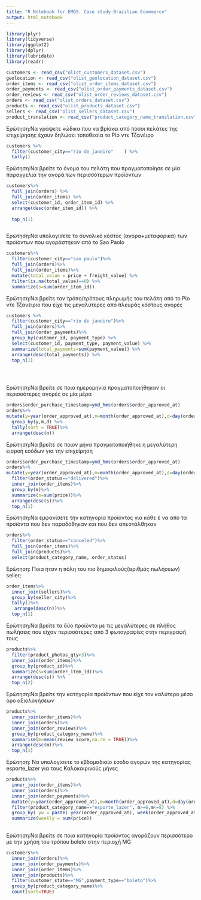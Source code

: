 ---
title: "R Notebook for EMOS. Case study:Brazilian Ecommerce"
output: html_notebook
---
```{r}
library(plyr)
library(tidyverse)
library(ggplot2)
library(dplyr)
library(lubridate)
library(readr)


```

```{r}
customers <- read_csv("olist_customers_dataset.csv")
geolocation <- read_csv("olist_geolocation_dataset.csv")
order_items <- read_csv("olist_order_items_dataset.csv")
order_payments <- read_csv("olist_order_payments_dataset.csv")
order_reviews <- read_csv("olist_order_reviews_dataset.csv")
orders <- read_csv("olist_orders_dataset.csv")
products <- read_csv("olist_products_dataset.csv")
sellers <- read_csv("olist_sellers_dataset.csv")
product_translation <- read_csv("product_category_name_translation.csv")
```

Ερώτηση:Να γράψετε κώδικα που να βρίσκει από πόσοι πελάτες της επιχείρησης έχουν δηλώσει τοποθεσία το Ρίο ντε Τζανέιρο
```{r}
customers %>%
  filter(customer_city=="rio de janeiro"	) %>%
  tally()

```

Ερώτηση:Να βρείτε το όνομα του πελάτη που πραγματοποίησε σε μία παραγγελία την αγορά των περισσότερων προϊόντων
```{r}
customers%>%
  full_join(orders) %>%
  full_join(order_items) %>%
  select(customer_id, order_item_id) %>%
  arrange(desc(order_item_id)) %>%
  
  top_n(1) 



```

Ερώτηση:Να υπολογίσετε το συνολικό κόστος (αγορα+μεταφορικά) των προϊόντων που αγοράστηκαν από το Sao Paolo
```{r}
customers%>%
  filter(customer_city=="sao paulo")%>%
  full_join(orders)%>%
  full_join(order_items)%>%
  mutate(total_value = price + freight_value) %>%
  filter(is.na(total_value)==0) %>%
  summarize(s=sum(order_item_id))
```

Ερώτηση:Να βρείτε τον τρόπο/τρόπους πληρωμής του πελάτη από το Ρίο ντε Τζανέιριο που είχε τις μεγαλύτερες από πλευράς κόστους αγορές
```{r}
customers %>%
  filter(customer_city=="rio de janeiro")%>%
  full_join(orders)%>%
  full_join(order_payments)%>%
  group_by(customer_id, payment_type) %>%
  select(customer_id, payment_type, payment_value) %>%
  summarize(total_payments=sum(payment_value)) %>%
  arrange(desc(total_payments)) %>%
  top_n(1)


  
```

  
Ερώτηση:Να βρείτε σε ποια ημερομηνία πραγματοποιήθηκαν οι περισσότερες αγορές σε μία μέρα
```{r}
orders$order_purchase_timestamp=ymd_hms(orders$order_approved_at)
orders%>%
mutate(y=year(order_approved_at),m=month(order_approved_at),d=day(order_approved_at))%>%
  group_by(y,m,d) %>%
  tally(sort = TRUE)%>%
  arrange(desc(n))


```

Ερώτηση:Να βρείτε σε ποιον μήνα πραγματοποιήθηκε η μεγαλύτερη εισροή εσόδων για την επιχείρηση
```{r}
orders$order_purchase_timestamp=ymd_hms(orders$order_approved_at)
orders%>%
mutate(y=year(order_approved_at),m=month(order_approved_at),d=day(order_approved_at))%>%
  filter(order_status=="delivered")%>%
  inner_join(order_items)%>%
  group_by(m)%>%
  summarize(s=sum(price))%>%
  arrange(desc(s))%>%
  top_n(1)

```

Ερώτηση:Να εμφανίσετε την κατηγορία προϊόντος για κάθε έ
να από τα προϊόντα που δεν παραδόθηκαν και που δεν απεστάλθηκαν
```{r}

orders%>%
  filter(order_status=="canceled")%>%
  full_join(order_items)%>%
  full_join(products)%>%
  select(product_category_name, order_status)
```





Ερώτηση: Ποια ήταν η πόλη του πιο δημοφιλούς(αριθμός πωλήσεων) seller;
```{r}
order_items%>%
  inner_join(sellers)%>%
  group_by(seller_city)%>%
  tally()%>%
   arrange(desc(n))%>%
  top_n(1)

```

Ερώτηση:Να βρείτε τα δύο προϊόντα με τις μεγαλύτερες σε πλήθος πωλήσεις που είχαν περισσότερες από 3 φωτογραφίες στην περιγραφή τους
```{r}
products%>%
  filter(product_photos_qty>3)%>%
  inner_join(order_items)%>%
  group_by(product_id)%>%
  summarize(s=sum(order_item_id))%>%
  arrange(desc(s)) %>%
  top_n(2)
```

Ερώτηση:Να βρείτε την κατηγορία προϊόντων που είχε τον καλύτερο μέσο όρο αξιολογήσεων
```{r}
products%>%
  inner_join(order_items)%>%
  inner_join(orders)%>%
  inner_join(order_reviews)%>%
  group_by(product_category_name)%>%
  summarise(m=mean(review_score,na.rm = TRUE))%>%
  arrange(desc(m))%>%
  top_n(1)


```



  
Ερώτηση: Να υπολογίσετε το εβδομαδιαίο έσοδο αγορών της κατηγορίας esporte_lazer για τους Καλοκαιρινούς μήνες 
```{r}
products%>%
  inner_join(order_items)%>%
  inner_join(orders)%>%
  inner_join(order_payments)%>%
  mutate(y=year(order_approved_at),m=month(order_approved_at),d=day(order_approved_at))%>%
  filter(product_category_name=="esporte_lazer", m>=6,m<=8) %>%
  group_by( yw = paste( year(order_approved_at), week(order_approved_at))) %>%
  summarize(weekly = sum(price))
  


```

Ερώτηση:Να βρείτε σε ποια κατηγορία προϊόντος αγοράζουν περισσότερο με την χρήση του τρόπου boleto στην περιοχή MG
```{r}
customers%>%
  inner_join(orders)%>%
  inner_join(order_payments)%>%
  inner_join(order_items)%>%
  inner_join(products)%>%
  filter(customer_state=="MG",payment_type=="boleto")%>%
  group_by(product_category_name)%>%
  count(sort=TRUE)

```


